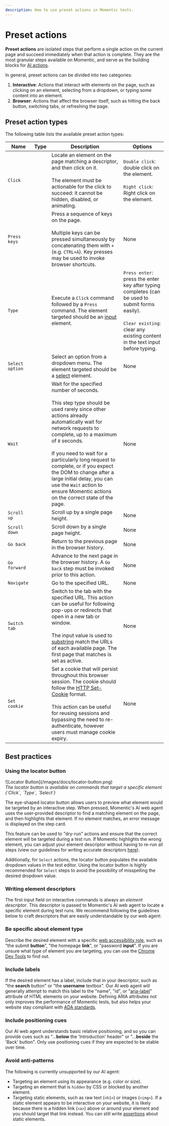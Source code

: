 ```yaml
---
description: How to use preset actions in Momentic tests.
---
```



# Preset actions

**Preset actions** are isolated steps that perform a single action on the current page and succeed immediately when that action is complete. They are the most granular steps available on Momentic, and serve as the building blocks for [AI actions](/docs/step-types/ai-actions).

In general, preset actions can be divided into two categories:

1. **Interactive**: Actions that interact with elements on the page, such as clicking on an element, selecting from a dropdown, or typing some content into an element.
2. **Browser**: Actions that affect the browser itself, such as hitting the back button, switching tabs, or refreshing the page.

## Preset action types

The following table lists the available preset action types:

| Name            | Type                                     | Description                                                                                                                                                                                                                                                                                                                                                                                                                                   | Options                                                                                                                                                                                 |
| --------------- | ---------------------------------------- | --------------------------------------------------------------------------------------------------------------------------------------------------------------------------------------------------------------------------------------------------------------------------------------------------------------------------------------------------------------------------------------------------------------------------------------------- | --------------------------------------------------------------------------------------------------------------------------------------------------------------------------------------- |
| `Click`         | <PresetActionBadge type="interactive" /> | Locate an element on the page matching a descriptor, and then click on it.<br/><br/>The element must be actionable for the click to succeed: it cannot be hidden, disabled, or animating.                                                                                                                                                                                                                                                     | `Double click`: double click on the element.<br/><br/> `Right click`: Right click on the element.                                                                                       |
| `Press keys`    | <PresetActionBadge type="interactive" /> | Press a sequence of keys on the page.<br/><br/>Multiple keys can be pressed simultaneously by concatenating them with `+` (e.g. `CTRL+A`). Key presses may be used to invoke browser shortcuts.                                                                                                                                                                                                                                               | None                                                                                                                                                                                    |
| `Type`          | <PresetActionBadge type="interactive" /> | Execute a `Click` command followed by a `Press` command. The element targeted should be an [input](https://developer.mozilla.org/en-US/docs/Web/HTML/Element/input) element.                                                                                                                                                                                                                                                                  | `Press enter`: press the enter key after typing completes (can be used to submit forms easily).<br/><br/> `Clear existing`: clear any existing content in the text input before typing. |
| `Select option` | <PresetActionBadge type="interactive" /> | Select an option from a dropdown menu. The element targeted should be a [select](https://developer.mozilla.org/en-US/docs/Web/HTML/Element/select) element.                                                                                                                                                                                                                                                                                   | None                                                                                                                                                                                    |
| `Wait`          | <PresetActionBadge type="browser" />     | Wait for the specified number of seconds.<br/><br/>This step type should be used rarely since other actions already automatically wait for network requests to complete, up to a maximum of `8` seconds.<br/><br/>If you need to wait for a particularly long request to complete, or if you expect the DOM to change after a large initial delay, you can use the `Wait` action to ensure Momentic actions on the correct state of the page. | None                                                                                                                                                                                    |
| `Scroll up`     | <PresetActionBadge type="browser" />     | Scroll up by a single page height.                                                                                                                                                                                                                                                                                                                                                                                                            | None                                                                                                                                                                                    |
| `Scroll down`   | <PresetActionBadge type="browser" />     | Scroll down by a single page height.                                                                                                                                                                                                                                                                                                                                                                                                          | None                                                                                                                                                                                    |
| `Go back`       | <PresetActionBadge type="browser" />     | Return to the previous page in the browser history.                                                                                                                                                                                                                                                                                                                                                                                           | None                                                                                                                                                                                    |
| `Go forward`    | <PresetActionBadge type="browser" />     | Advance to the next page in the browser history. A `Go back` step must be invoked prior to this action.                                                                                                                                                                                                                                                                                                                                       | None                                                                                                                                                                                    |
| `Navigate`      | <PresetActionBadge type="browser" />     | Go to the specified URL.                                                                                                                                                                                                                                                                                                                                                                                                                      | None                                                                                                                                                                                    |
| `Switch tab`    | <PresetActionBadge type="browser" />     | Switch to the tab with the specified URL. This action can be useful for following pop-ups or redirects that open in a new tab or window.<br/><br/>The input value is used to [substring](https://en.wikipedia.org/wiki/Substring) match the URLs of each available page. The first page that matches is set as active.                                                                                                                        | None                                                                                                                                                                                    |
| `Set cookie`    | <PresetActionBadge type="browser" />     | Set a cookie that will persist throughout this browser session. The cookie should follow the [HTTP Set-Cookie](https://developer.mozilla.org/en-US/docs/Web/HTTP/Headers/Set-Cookie) format.<br/><br/>This action can be useful for reusing sessions and bypassing the need to re-authenticate, however users must manage cookie expiry.                                                                                                      | None                                                                                                                                                                                    |

## Best practices

### Using the locator button

<div style={{ display: "flex", justifyContent: "center" }}>
  <Frame>![Locator Button](/images/docs/locator-button.png)</Frame>
</div>
<div style={{ textAlign: "center" }}>
  <i>
    The locator button is available on commands that target a specific element
    (`Click`, `Type`, `Select`)
  </i>
</div>

The eye-shaped locator button allows users to preview what element would be targeted by an interactive step. When pressed, Momentic's AI web agent uses the user-provided descriptor to find a matching element on the page, and then highlights that element. If no element matches, an error message is displayed on the step card.

This feature can be used to "dry-run" actions and ensure that the correct element will be targeted during a test run. If Momentic highlights the wrong element, you can adjust your element descriptor without having to re-run all steps (view our guidelines for writing accurate descriptors [here](#best-practices)).

Additionally, for `Select` actions, the locator button populates the available dropdown values in the test editor. Using the locator button is highly recommended for `Select` steps to avoid the possibility of misspelling the desired dropdown value.

### Writing element descriptors

The first input field on interactive commands is always an _element descriptor_. This descriptor is passed to Momentic's AI web agent to locate a specific element during test runs. We recommend following the guidelines below to craft descriptors that are easily understandable by our web agent:

<Steps>

### Be specific about element type

Describe the desired element with a specific [web
accessibility
role](https://developer.mozilla.org/en-US/docs/Web/Accessibility/ARIA/Roles),
such as "the submit **button**", "the homepage **link**", or "password **input**". If you are unsure what type
of element you are targeting, you can use the [Chrome Dev
Tools](https://developer.chrome.com/blog/full-accessibility-tree#full_accessibility_tree_in_devtools)
to find out.

### Include labels

If the desired element has a label, include that in your descriptor, such as "the **search** button" or "the **username** textbox". Our AI web agent will generally attempt to match this label to the "name", "id", or "[aria-label](https://developer.mozilla.org/en-US/docs/Web/Accessibility/ARIA/Attributes/aria-label)" attribute of HTML elements on your website. Defining ARIA attributes not only improves the performance of Momentic tests, but also helps your website stay compliant with [ADA standards](https://www.access-board.gov/ada/).

### Include positioning cues

Our AI web agent understands basic relative positioning, and so you can provide cues such as "...**below** the 'Introduction' header" or "...**beside** the 'Back' button". Only use positioning cues if they are expected to be stable over time.

### Avoid anti-patterns

The following is currently unsupported by our AI agent:

- Targeting an element using its appearance (e.g. color or size).
- Targeting an element that is `hidden` by CSS or blocked by another element.
- Targeting static elements, such as raw text (`<h1>`) or images (`<img>`). If a static element appears to be interactive on your website, it is likely because there is a hidden link (`<a>`) above or around your element and you should target that link instead. You can still write [assertions](/docs/step-types/ai-checks) about static elements.

</Steps>
